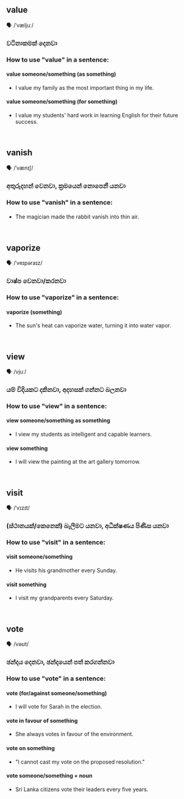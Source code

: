 ## value

🗣️ /ˈvæljuː/

### වටිනාකමක් දෙනවා

### How to use "value" in a sentence:
#### value someone/something (as something)

- I value my family as the most important thing in my life. 

#### value someone/something (for something)

- I value my students' hard work in learning English for their future success.

<br/>

## vanish

🗣️ /ˈvænɪʃ/

### අතුරුදහන් වෙනවා, ක්‍රමයෙන් නොපෙනී යනවා

### How to use "vanish" in a sentence:
#### 

- The magician made the rabbit vanish into thin air.

<br/>

## vaporize

🗣️ /ˈveɪpəraɪz/

### වාෂ්ප වෙනවා/කරනවා

### How to use "vaporize" in a sentence:
#### vaporize (something)

- The sun's heat can vaporize water, turning it into water vapor.

<br/>

## view

🗣️ /vjuː/

### යම් විදියකට දකිනවා, අදහසක් ගන්නට බලනවා

### How to use "view" in a sentence:
#### view someone/something as something

- I view my students as intelligent and capable learners.

#### view something

- I will view the painting at the art gallery tomorrow.

<br/>

## visit

🗣️ /ˈvɪzɪt/

### (ස්ථානයක්/කෙනෙක්) බැලීමට යනවා, අධීක්ෂණය පිණිස යනවා

### How to use "visit" in a sentence:
#### visit someone/something

- He visits his grandmother every Sunday.


#### visit something

- I visit my grandparents every Saturday.

<br/>

## vote

🗣️ /vəʊt/

### ඡන්දය දෙනවා, ඡන්දයෙන් පත් කරගන්නවා

### How to use "vote" in a sentence:
#### vote (for/against someone/something)

- I will vote for Sarah in the election.

#### vote in favour of something

- She always votes in favour of the environment.

#### vote on something

- "I cannot cast my vote on the proposed resolution."

#### vote someone/something + noun

- Sri Lanka citizens vote their leaders every five years.

<br/>

